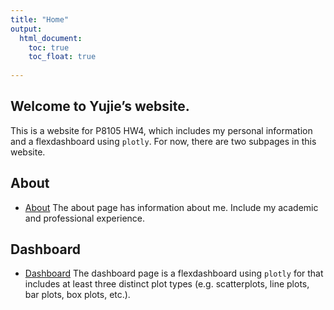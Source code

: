 ```yaml
---
title: "Home"
output: 
  html_document:
    toc: true
    toc_float: true
 
---
```

## Welcome to Yujie's website.

This is a website for P8105 HW4, which includes my personal information and a flexdashboard using `plotly`. For now, there are two subpages in this website.

## About

* [About](about.html) 
The about page has information about me. Include my academic and professional experience.

## Dashboard

* [Dashboard](dashboard.html)
The dashboard page is a flexdashboard using `plotly` for that includes at least three distinct plot types (e.g. scatterplots, line plots, bar plots, box plots, etc.).






